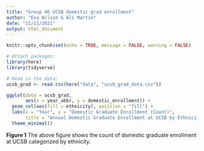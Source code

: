 ```yaml
---
title: "Group 46 UCSB domestic grad enrollment"
author: "Eva Wilson & Ali Martin"
date: "11/11/2021"
output: html_document
---
```


```r
knitr::opts_chunk$set(echo = TRUE, message = FALSE, warning = FALSE)

# Attach packages:
library(here)
library(tidyverse)
```

```r
# Read in the data:
ucsb_grad <- read.csv(here("data", "ucsb_grad_data.csv"))
```

```r
ggplot(data = ucsb_grad, 
       aes(x = year_abbr, y = domestic_enrollment)) +
  geom_col(aes(fill = ethnicity), position = "fill") +
  labs(x = "Year", y = "Domestic Graduate Enrollment (Count)", 
       title = "Annual Domestic Graduate Enrollment at UCSB by Ethnicity") + 
  theme_minimal()
```

**Figure 1** The above figure shows the count of domestic graduate enrollment at UCSB categorized by ethnicity. 
